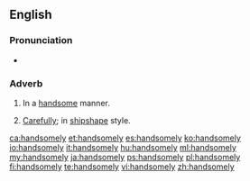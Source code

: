 ==English==

===Pronunciation===
* {{audio|en-us-handsomely.ogg|Audio (US)|lang=en}}

===Adverb===
{{en-adv}}

# In a [[handsome]] manner.
# {{lb|en|nautical}} [[carefully|Carefully]]; in [[shipshape]] style.

[[ca:handsomely]]
[[et:handsomely]]
[[es:handsomely]]
[[ko:handsomely]]
[[io:handsomely]]
[[it:handsomely]]
[[hu:handsomely]]
[[ml:handsomely]]
[[my:handsomely]]
[[ja:handsomely]]
[[ps:handsomely]]
[[pl:handsomely]]
[[fi:handsomely]]
[[te:handsomely]]
[[vi:handsomely]]
[[zh:handsomely]]